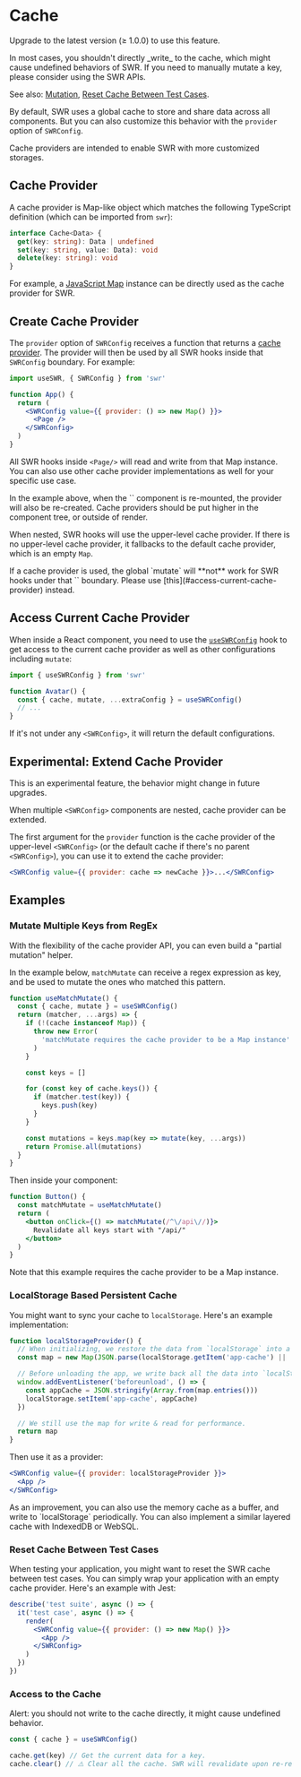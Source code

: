 
# Cache

<Callout>Upgrade to the latest version (≥ 1.0.0) to use this feature.</Callout>

<Callout type="warning">
  In most cases, you shouldn't directly _write_ to the cache, which might cause
  undefined behaviors of SWR. If you need to manually mutate a key, please
  consider using the SWR APIs.

See also: [Mutation](/docs/mutation),
[Reset Cache Between Test Cases](#reset-cache-between-test-cases).

</Callout>

By default, SWR uses a global cache to store and share data across all
components. But you can also customize this behavior with the `provider` option
of `SWRConfig`.

Cache providers are intended to enable SWR with more customized storages.

## Cache Provider

A cache provider is Map-like object which matches the following TypeScript
definition (which can be imported from `swr`):

```typescript
interface Cache<Data> {
  get(key: string): Data | undefined
  set(key: string, value: Data): void
  delete(key: string): void
}
```

For example, a
[JavaScript Map](https://developer.mozilla.org/en-US/docs/Web/JavaScript/Reference/Global_Objects/Map)
instance can be directly used as the cache provider for SWR.

## Create Cache Provider

The `provider` option of `SWRConfig` receives a function that returns a
[cache provider](#cache-provider). The provider will then be used by all SWR
hooks inside that `SWRConfig` boundary. For example:

```jsx
import useSWR, { SWRConfig } from 'swr'

function App() {
  return (
    <SWRConfig value={{ provider: () => new Map() }}>
      <Page />
    </SWRConfig>
  )
}
```

All SWR hooks inside `<Page/>` will read and write from that Map instance. You
can also use other cache provider implementations as well for your specific use
case.

<Callout>
  In the example above, when the `<App />` component is re-mounted, the provider
  will also be re-created. Cache providers should be put higher in the component
  tree, or outside of render.
</Callout>


<div className="my-8">
  <Cache />
</div>

When nested, SWR hooks will use the upper-level cache provider. If there is no
upper-level cache provider, it fallbacks to the default cache provider, which is
an empty `Map`.

<Callout type='warning'>
   If a cache provider is used, the global `mutate` will **not** work for SWR hooks under that `<SWRConfig>` boundary. Please use [this](#access-current-cache-provider) instead.
</Callout>

## Access Current Cache Provider

When inside a React component, you need to use the
[`useSWRConfig`](/docs/global-configuration#access-to-global-configurations)
hook to get access to the current cache provider as well as other configurations
including `mutate`:

```jsx
import { useSWRConfig } from 'swr'

function Avatar() {
  const { cache, mutate, ...extraConfig } = useSWRConfig()
  // ...
}
```

If it's not under any `<SWRConfig>`, it will return the default configurations.

## Experimental: Extend Cache Provider

<Callout emoji="🧪">
  This is an experimental feature, the behavior might change in future upgrades.
</Callout>

When multiple `<SWRConfig>` components are nested, cache provider can be
extended.

The first argument for the `provider` function is the cache provider of the
upper-level `<SWRConfig>` (or the default cache if there's no parent
`<SWRConfig>`), you can use it to extend the cache provider:

```jsx
<SWRConfig value={{ provider: cache => newCache }}>...</SWRConfig>
```

## Examples

### Mutate Multiple Keys from RegEx

With the flexibility of the cache provider API, you can even build a "partial
mutation" helper.

In the example below, `matchMutate` can receive a regex expression as key, and
be used to mutate the ones who matched this pattern.

```js
function useMatchMutate() {
  const { cache, mutate } = useSWRConfig()
  return (matcher, ...args) => {
    if (!(cache instanceof Map)) {
      throw new Error(
        'matchMutate requires the cache provider to be a Map instance'
      )
    }

    const keys = []

    for (const key of cache.keys()) {
      if (matcher.test(key)) {
        keys.push(key)
      }
    }

    const mutations = keys.map(key => mutate(key, ...args))
    return Promise.all(mutations)
  }
}
```

Then inside your component:

```jsx
function Button() {
  const matchMutate = useMatchMutate()
  return (
    <button onClick={() => matchMutate(/^\/api\//)}>
      Revalidate all keys start with "/api/"
    </button>
  )
}
```

<Callout>
  Note that this example requires the cache provider to be a Map instance.
</Callout>

### LocalStorage Based Persistent Cache

You might want to sync your cache to `localStorage`. Here's an example
implementation:

```jsx
function localStorageProvider() {
  // When initializing, we restore the data from `localStorage` into a map.
  const map = new Map(JSON.parse(localStorage.getItem('app-cache') || '[]'))

  // Before unloading the app, we write back all the data into `localStorage`.
  window.addEventListener('beforeunload', () => {
    const appCache = JSON.stringify(Array.from(map.entries()))
    localStorage.setItem('app-cache', appCache)
  })

  // We still use the map for write & read for performance.
  return map
}
```

Then use it as a provider:

```jsx
<SWRConfig value={{ provider: localStorageProvider }}>
  <App />
</SWRConfig>
```

<Callout>
  As an improvement, you can also use the memory cache as a buffer, and write to
  `localStorage` periodically. You can also implement a similar layered cache
  with IndexedDB or WebSQL.
</Callout>

### Reset Cache Between Test Cases

When testing your application, you might want to reset the SWR cache between
test cases. You can simply wrap your application with an empty cache provider.
Here's an example with Jest:

```jsx
describe('test suite', async () => {
  it('test case', async () => {
    render(
      <SWRConfig value={{ provider: () => new Map() }}>
        <App />
      </SWRConfig>
    )
  })
})
```

### Access to the Cache

Alert: you should not write to the cache directly, it might cause undefined
behavior.

```jsx
const { cache } = useSWRConfig()

cache.get(key) // Get the current data for a key.
cache.clear() // ⚠️ Clear all the cache. SWR will revalidate upon re-render.
```

